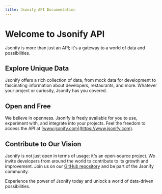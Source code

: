 ```yaml
---
title: Jsonify API Documentation
---
```


# Welcome to Jsonify API

Jsonify is more than just an API; it's a gateway to a world of data and possibilities.

## Explore Unique Data

Jsonify offers a rich collection of data, from mock data for development to fascinating information about developers, restaurants, and more. Whatever your project or curiosity, Jsonify has you covered.

## Open and Free

We believe in openness. Jsonify is freely available for you to use, experiment with, and integrate into your projects. Feel the freedom to access the API at [www.jsonify.com](https://www.jsonify.com).

## Contribute to Our Vision

Jsonify is not just open in terms of usage; it's an open-source project. We invite developers from around the world to contribute to its growth and improvement. Join us on our [GitHub repository](https://github.com/your-jsonify-repo) and be part of the Jsonify community.

Experience the power of Jsonify today and unlock a world of data-driven possibilities.
